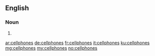 ==English==

===Noun===
{{head|en|plural}}

# {{plural of|cellphone|lang=en}}

[[ar:cellphones]]
[[de:cellphones]]
[[fr:cellphones]]
[[it:cellphones]]
[[ku:cellphones]]
[[mg:cellphones]]
[[my:cellphones]]
[[no:cellphones]]